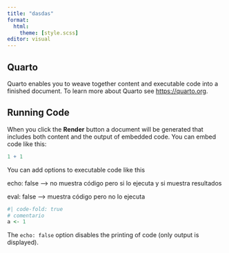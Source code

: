 ```yaml
---
title: "dasdas"
format:
  html:
    theme: [style.scss]
editor: visual
---
```


## Quarto

Quarto enables you to weave together content and executable code into a finished document. To learn more about Quarto see <https://quarto.org>.

## Running Code

When you click the **Render** button a document will be generated that includes both content and the output of embedded code. You can embed code like this:

```r
1 + 1
```

You can add options to executable code like this

echo: false --> no muestra código pero si 
lo ejecuta y si muestra resultados

eval: false --> muestra código pero no lo ejecuta

```r
#| code-fold: true 
# comentario
a <- 1
```

The `echo: false` option disables the printing of code (only output is displayed).
